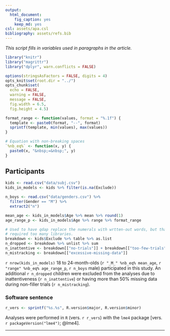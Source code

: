 ```yaml
---
output:
  html_document:
    fig_caption: yes
    keep_md: yes
csl: assets/apa.csl
bibliography: assets/refs.bib
---
```


_This script fills in variables used in paragraphs in the article._

```r
library("knitr")
library("magrittr")
library("dplyr", warn.conflicts = FALSE)

options(stringsAsFactors = FALSE, digits = 4)
opts_knit$set(root.dir = "../")
opts_chunk$set(
  echo = FALSE, 
  warning = FALSE, 
  message = FALSE, 
  fig.width = 6.5, 
  fig.height = 4.5)

```


```r
format_range <- function(values, format = "%.1f") {
  template <- paste0(format, "--", format)
  sprintf(template, min(values), max(values))
}

# Equation with non-breaking spaces
`%nb_eq%` <- function(x, y) {
  paste0(x, "&nbsp;=&nbsp;", y)
}
```


## Participants

```r
kids <- read.csv("data/subj.csv")
kids_in_models <- kids %>% filter(is.na(Exclude))

n_boys <- read.csv("data/genders.csv") %>% 
  filter(Gender == "M") %>% 
  extract2("n")

mean_age <- kids_in_models$Age %>% mean %>% round(1) 
age_range_p <- kids_in_models$Age %>% range %>% format_range

# Used to have qdap replace the numerals with wrtten-out words, but that
# required too many libraries.
breakdown <- kids$Exclude %>% table %>% as.list
n_dropped <- breakdown %>% unlist %>% sum
n_inattentive <- breakdown[["no-trials"]] + breakdown[["too-few-trials"]]
n_mistracking <- breakdown[["excessive-missing-data"]]

```

`r nrow(kids_in_models)` 18 to 24-month-olds (`r "_M_" %nb_eq% mean_age`, 
`r "range" %nb_eq% age_range_p`, `r n_boys` male) participated in this study. An 
additional `r n_dropped` children were excluded from the analyses due to 
inattentiveness (`r n_inattentive`) or having more than 50% missing data during 
non-filler trials (`r n_mistracking`).  



### Software sentence

```r
r_vers <- sprintf("%s.%s", R.version$major, R.version$minor)
```

Analyses were performed in `R` (vers. `r r_vers`) with the `lme4` package 
[vers. `r packageVersion("lme4")`; @lme4]. 

***
